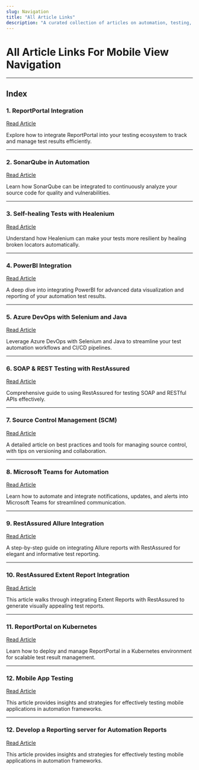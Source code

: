 ```yaml
---
slug: Navigation
title: "All Article Links"
description: "A curated collection of articles on automation, testing, and DevOps"
---
```


# All Article Links For Mobile View Navigation

---

## Index

### 1. ReportPortal Integration

[Read Article](https://bhargavmurari7.github.io/docs/Articles/ReportPortal)

Explore how to integrate ReportPortal into your testing ecosystem to track and manage test results efficiently.

---

### 2. SonarQube in Automation

[Read Article](https://bhargavmurari7.github.io/docs/Articles/SonarQube)

Learn how SonarQube can be integrated to continuously analyze your source code for quality and vulnerabilities.

---

### 3. Self-healing Tests with Healenium

[Read Article](https://bhargavmurari7.github.io/docs/Articles/Healenium)

Understand how Healenium can make your tests more resilient by healing broken locators automatically.

---

### 4. PowerBI Integration

[Read Article](https://bhargavmurari7.github.io/docs/Articles/PowerBI)

A deep dive into integrating PowerBI for advanced data visualization and reporting of your automation test results.

---

### 5. Azure DevOps with Selenium and Java

[Read Article](https://bhargavmurari7.github.io/docs/Articles/AzDevops_Selenium_Java)

Leverage Azure DevOps with Selenium and Java to streamline your test automation workflows and CI/CD pipelines.

---

### 6. SOAP & REST Testing with RestAssured

[Read Article](https://bhargavmurari7.github.io/docs/Articles/Soap_RestAssured)

Comprehensive guide to using RestAssured for testing SOAP and RESTful APIs effectively.

---

### 7. Source Control Management (SCM)

[Read Article](https://bhargavmurari7.github.io/docs/Articles/SCM)

A detailed article on best practices and tools for managing source control, with tips on versioning and collaboration.

---

### 8. Microsoft Teams for Automation

[Read Article](https://bhargavmurari7.github.io/docs/Articles/MicrosoftTeams)

Learn how to automate and integrate notifications, updates, and alerts into Microsoft Teams for streamlined communication.

---

### 9. RestAssured Allure Integration

[Read Article](https://bhargavmurari7.github.io/docs/Articles/RestAssuredAllure)

A step-by-step guide on integrating Allure reports with RestAssured for elegant and informative test reporting.

---

### 10. RestAssured Extent Report Integration

[Read Article](https://bhargavmurari7.github.io/docs/Articles/RestAssuredExtent)

This article walks through integrating Extent Reports with RestAssured to generate visually appealing test reports.

---

### 11. ReportPortal on Kubernetes

[Read Article](https://bhargavmurari7.github.io/docs/Articles/ReportPortalKubernetes)

Learn how to deploy and manage ReportPortal in a Kubernetes environment for scalable test result management.

---

### 12. Mobile App Testing

[Read Article](https://bhargavmurari7.github.io/docs/Articles/MobileAppTesting)

This article provides insights and strategies for effectively testing mobile applications in automation frameworks.

---

### 12. Develop a Reporting server for Automation Reports

[Read Article](https://bhargavmurari7.github.io/docs/Articles/2024-06-25-azureAppServiceForAutomationReports)

This article provides insights and strategies for effectively testing mobile applications in automation frameworks.